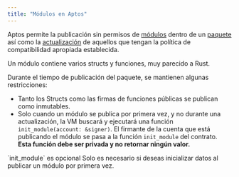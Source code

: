 ```yaml
---
title: "Módulos en Aptos"
---
```



Aptos permite la publicación sin permisos de [módulos](../../../../build/smart-contracts/book/modules-and-scripts)
dentro de un [paquete](../../../../build/smart-contracts/book/packages) así como la [actualización](../../../../build/smart-contracts/book/package-upgrades)
de aquellos que tengan la política de compatibilidad apropiada establecida.

Un módulo contiene varios structs y funciones, muy parecido a Rust.

Durante el tiempo de publicación del paquete, se mantienen algunas restricciones:

- Tanto los Structs como las firmas de funciones públicas se publican como inmutables.
- Solo cuando un módulo se publica por primera vez, y no durante una
  actualización, la VM buscará y ejecutará una función `init_module(account: &signer)`.
  El firmante de la cuenta que está publicando el módulo se pasa a la función
  `init_module` del contrato. **Esta función debe ser privada y no retornar ningún valor.**

<Aside type="note">
  `init_module` es opcional
  Solo es necesario si deseas inicializar datos al publicar un módulo por primera vez.
</Aside>
